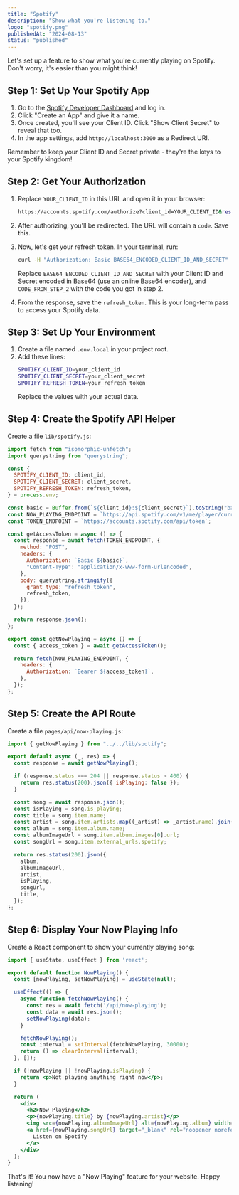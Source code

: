 ```yaml
---
title: "Spotify"
description: "Show what you're listening to."
logo: "spotify.png"
publishedAt: "2024-08-13"
status: "published"
---
```


Let's set up a feature to show what you're currently playing on Spotify. Don't worry, it's easier than you might think!

## Step 1: Set Up Your Spotify App

1. Go to the [Spotify Developer Dashboard](https://developer.spotify.com/dashboard/) and log in.
2. Click "Create an App" and give it a name.
3. Once created, you'll see your Client ID. Click "Show Client Secret" to reveal that too.
4. In the app settings, add `http://localhost:3000` as a Redirect URI.

Remember to keep your Client ID and Secret private - they're the keys to your Spotify kingdom!

## Step 2: Get Your Authorization

1. Replace `YOUR_CLIENT_ID` in this URL and open it in your browser:
   ```bash
   https://accounts.spotify.com/authorize?client_id=YOUR_CLIENT_ID&response_type=code&redirect_uri=http%3A%2F%2Flocalhost:3000&scope=user-read-currently-playing%20user-top-read
   ```

2. After authorizing, you'll be redirected. The URL will contain a `code`. Save this.

3. Now, let's get your refresh token. In your terminal, run:
   ```bash
   curl -H "Authorization: Basic BASE64_ENCODED_CLIENT_ID_AND_SECRET" -d grant_type=authorization_code -d code=CODE_FROM_STEP_2 -d redirect_uri=http%3A%2F%2Flocalhost:3000 https://accounts.spotify.com/api/token
   ```
   Replace `BASE64_ENCODED_CLIENT_ID_AND_SECRET` with your Client ID and Secret encoded in Base64 (use an online Base64 encoder), and `CODE_FROM_STEP_2` with the code you got in step 2.

4. From the response, save the `refresh_token`. This is your long-term pass to access your Spotify data.

## Step 3: Set Up Your Environment

1. Create a file named `.env.local` in your project root.
2. Add these lines:
   ```bash
   SPOTIFY_CLIENT_ID=your_client_id
   SPOTIFY_CLIENT_SECRET=your_client_secret
   SPOTIFY_REFRESH_TOKEN=your_refresh_token
   ```
   Replace the values with your actual data.

## Step 4: Create the Spotify API Helper

Create a file `lib/spotify.js`:

```javascript
import fetch from "isomorphic-unfetch";
import querystring from "querystring";

const {
  SPOTIFY_CLIENT_ID: client_id,
  SPOTIFY_CLIENT_SECRET: client_secret,
  SPOTIFY_REFRESH_TOKEN: refresh_token,
} = process.env;

const basic = Buffer.from(`${client_id}:${client_secret}`).toString("base64");
const NOW_PLAYING_ENDPOINT = `https://api.spotify.com/v1/me/player/currently-playing`;
const TOKEN_ENDPOINT = `https://accounts.spotify.com/api/token`;

const getAccessToken = async () => {
  const response = await fetch(TOKEN_ENDPOINT, {
    method: "POST",
    headers: {
      Authorization: `Basic ${basic}`,
      "Content-Type": "application/x-www-form-urlencoded",
    },
    body: querystring.stringify({
      grant_type: "refresh_token",
      refresh_token,
    }),
  });

  return response.json();
};

export const getNowPlaying = async () => {
  const { access_token } = await getAccessToken();

  return fetch(NOW_PLAYING_ENDPOINT, {
    headers: {
      Authorization: `Bearer ${access_token}`,
    },
  });
};
```

## Step 5: Create the API Route

Create a file `pages/api/now-playing.js`:

```javascript
import { getNowPlaying } from "../../lib/spotify";

export default async (_, res) => {
  const response = await getNowPlaying();

  if (response.status === 204 || response.status > 400) {
    return res.status(200).json({ isPlaying: false });
  }

  const song = await response.json();
  const isPlaying = song.is_playing;
  const title = song.item.name;
  const artist = song.item.artists.map((_artist) => _artist.name).join(", ");
  const album = song.item.album.name;
  const albumImageUrl = song.item.album.images[0].url;
  const songUrl = song.item.external_urls.spotify;

  return res.status(200).json({
    album,
    albumImageUrl,
    artist,
    isPlaying,
    songUrl,
    title,
  });
};
```

## Step 6: Display Your Now Playing Info

Create a React component to show your currently playing song:

```jsx
import { useState, useEffect } from 'react';

export default function NowPlaying() {
  const [nowPlaying, setNowPlaying] = useState(null);

  useEffect(() => {
    async function fetchNowPlaying() {
      const res = await fetch('/api/now-playing');
      const data = await res.json();
      setNowPlaying(data);
    }

    fetchNowPlaying();
    const interval = setInterval(fetchNowPlaying, 30000);
    return () => clearInterval(interval);
  }, []);

  if (!nowPlaying || !nowPlaying.isPlaying) {
    return <p>Not playing anything right now</p>;
  }

  return (
    <div>
      <h2>Now Playing</h2>
      <p>{nowPlaying.title} by {nowPlaying.artist}</p>
      <img src={nowPlaying.albumImageUrl} alt={nowPlaying.album} width="300" height="300" />
      <a href={nowPlaying.songUrl} target="_blank" rel="noopener noreferrer">
        Listen on Spotify
      </a>
    </div>
  );
}
```

That's it! You now have a "Now Playing" feature for your website. Happy listening!